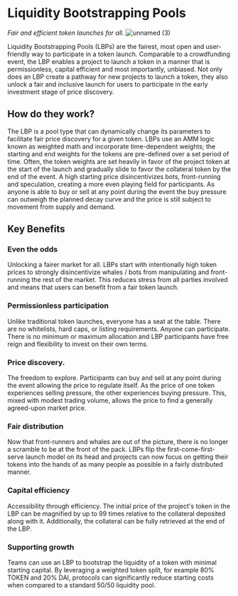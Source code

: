 # Liquidity Bootstrapping Pools
_Fair and efficient token launches for all._
![unnamed (3)](https://user-images.githubusercontent.com/109503546/207838671-4b4314df-5175-4234-a65f-6b9df9ac2aba.png)

Liquidity Bootstrapping Pools (LBPs) are the fairest, most open and user-friendly way to participate in a token launch. Comparable to a crowdfunding event, the LBP enables a project to launch a token in a manner that is permissionless, capital efficient and most importantly, unbiased. Not only does an LBP create a pathway for new projects to launch a token, they also unlock a fair and inclusive launch for users to participate in the early investment stage of price discovery.


## How do they work?

The LBP is a pool type that can dynamically change its parameters to facilitate fair price discovery for a given token. LBPs use an AMM logic known as weighted math and incorporate time-dependent weights; the starting and end weights for the tokens are pre-defined over a set period of time. Often, the token weights are set heavily in favor of the project token at the start of the launch and gradually slide to favor the collateral token by the end of the event. A high starting price disincentivizes bots, front-running and speculation, creating a more even playing field for participants. As anyone is able to buy or sell at any point during the event the buy pressure can outweigh the planned decay curve and the price is still subject to movement from supply and demand.

## Key Benefits

### Even the odds
Unlocking a fairer market for all. LBPs start with intentionally high token prices to strongly disincentivize whales / bots from manipulating and front-running the rest of the market. This reduces stress from all parties involved and means that users can benefit from a fair token launch.  

### Permissionless participation
Unlike traditional token launches, everyone has a seat at the table. There are no whitelists, hard caps, or listing requirements. Anyone can participate. There is no minimum or maximum allocation and LBP participants have free reign and flexibility to invest on their own terms.

### Price discovery. 
The freedom to explore. Participants can buy and sell at any point during the event allowing the price to regulate itself. As the price of one token experiences selling pressure, the other experiences buying pressure. This, mixed with modest trading volume, allows the price to find a generally agreed-upon market price.

### Fair distribution
Now that front-runners and whales are out of the picture, there is no longer a scramble to be at the front of the pack. LBPs flip the first-come-first-serve launch model on its head and projects can now focus on getting their tokens into the hands of as many people as possible in a fairly distributed manner.

### Capital efficiency
Accessibility through efficiency. The initial price of the project's token in the LBP can be magnified by up to 99 times relative to the collateral deposited along with it. Additionally, the collateral can be fully retrieved at the end of the LBP. 

### Supporting growth
Teams can use an LBP to bootstrap the liquidity of a token with minimal starting capital. By leveraging a weighted token split, for example 80% TOKEN and 20% DAI, protocols can significantly reduce starting costs when compared to a standard 50/50 liquidity pool.
